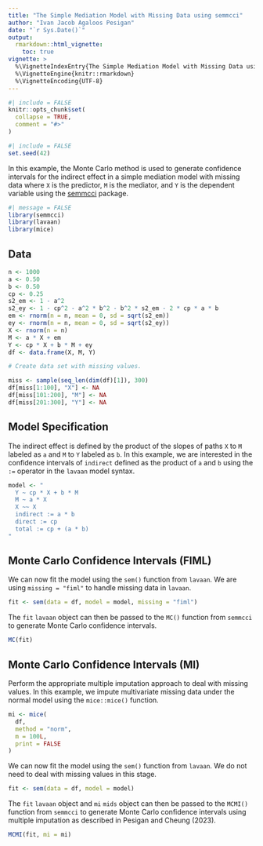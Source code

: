 ```yaml
---
title: "The Simple Mediation Model with Missing Data using semmcci"
author: "Ivan Jacob Agaloos Pesigan"
date: "`r Sys.Date()`"
output:
  rmarkdown::html_vignette:
    toc: true
vignette: >
  %\VignetteIndexEntry{The Simple Mediation Model with Missing Data using semmcci}
  %\VignetteEngine{knitr::rmarkdown}
  %\VignetteEncoding{UTF-8}
---
```


```r
#| include = FALSE
knitr::opts_chunk$set(
  collapse = TRUE,
  comment = "#>"
)
```

```r
#| include = FALSE
set.seed(42)
```

In this example, the Monte Carlo method is used to generate confidence intervals
for the indirect effect in a simple mediation model with missing data
where `X` is the predictor, `M` is the mediator, and `Y` is the dependent variable using the [semmcci](https://jeksterslab.github.io/semmcci/index.html) package.

```r
#| message = FALSE
library(semmcci)
library(lavaan)
library(mice)
```

## Data

```r
n <- 1000
a <- 0.50
b <- 0.50
cp <- 0.25
s2_em <- 1 - a^2
s2_ey <- 1 - cp^2 - a^2 * b^2 - b^2 * s2_em - 2 * cp * a * b
em <- rnorm(n = n, mean = 0, sd = sqrt(s2_em))
ey <- rnorm(n = n, mean = 0, sd = sqrt(s2_ey))
X <- rnorm(n = n)
M <- a * X + em
Y <- cp * X + b * M + ey
df <- data.frame(X, M, Y)

# Create data set with missing values.

miss <- sample(seq_len(dim(df)[1]), 300)
df[miss[1:100], "X"] <- NA
df[miss[101:200], "M"] <- NA
df[miss[201:300], "Y"] <- NA
```

## Model Specification

The indirect effect is defined by the product of the slopes
of paths `X` to `M` labeled as `a` and `M` to `Y` labeled as `b`.
In this example, we are interested in the confidence intervals of `indirect`
defined as the product of `a` and `b` using the `:=` operator
in the `lavaan` model syntax.

```r
model <- "
  Y ~ cp * X + b * M
  M ~ a * X
  X ~~ X
  indirect := a * b
  direct := cp
  total := cp + (a * b)
"
```

## Monte Carlo Confidence Intervals (FIML)

We can now fit the model using the `sem()` function from `lavaan`.
We are using `missing = "fiml"` to handle missing data in `lavaan`.

```r
fit <- sem(data = df, model = model, missing = "fiml")
```

The `fit` `lavaan` object can then be passed to the `MC()` function from `semmcci`
to generate Monte Carlo confidence intervals.

```r
MC(fit)
```

## Monte Carlo Confidence Intervals (MI)

Perform the appropriate multiple imputation approach to deal with missing values.
In this example, we impute multivariate missing data under the normal model
using the `mice::mice()` function.

```r
mi <- mice(
  df,
  method = "norm",
  m = 100L,
  print = FALSE
)
```

We can now fit the model using the `sem()` function from `lavaan`.
We do not need to deal with missing values in this stage.

```r
fit <- sem(data = df, model = model)
```

The `fit` `lavaan` object and `mi` `mids` object can then be passed to the `MCMI()` function from `semmcci`
to generate Monte Carlo confidence intervals
using multiple imputation
as described in Pesigan and Cheung (2023).

```r
MCMI(fit, mi = mi)
```
